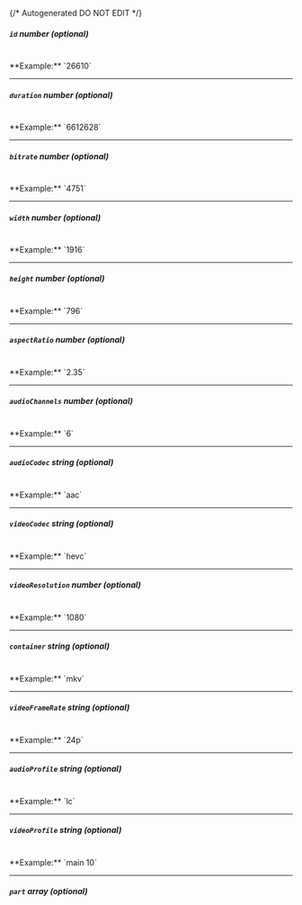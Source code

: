 {/* Autogenerated DO NOT EDIT  */}
##### `id` _number (optional)_
<br/>
**Example:** `26610`

---
##### `duration` _number (optional)_
<br/>
**Example:** `6612628`

---
##### `bitrate` _number (optional)_
<br/>
**Example:** `4751`

---
##### `width` _number (optional)_
<br/>
**Example:** `1916`

---
##### `height` _number (optional)_
<br/>
**Example:** `796`

---
##### `aspectRatio` _number (optional)_
<br/>
**Example:** `2.35`

---
##### `audioChannels` _number (optional)_
<br/>
**Example:** `6`

---
##### `audioCodec` _string (optional)_
<br/>
**Example:** `aac`

---
##### `videoCodec` _string (optional)_
<br/>
**Example:** `hevc`

---
##### `videoResolution` _number (optional)_
<br/>
**Example:** `1080`

---
##### `container` _string (optional)_
<br/>
**Example:** `mkv`

---
##### `videoFrameRate` _string (optional)_
<br/>
**Example:** `24p`

---
##### `audioProfile` _string (optional)_
<br/>
**Example:** `lc`

---
##### `videoProfile` _string (optional)_
<br/>
**Example:** `main 10`

---
##### `part` _array (optional)_


